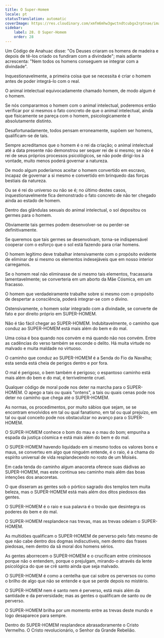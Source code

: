 ```yaml
---
title: O Super-Homem
locale: pt
statusTranslation: automatic
coverImage: https://res.cloudinary.com/xmfm6mhw3gwctndtcubgx2rptnae/image/upload/v1741354419/small_cover_la_gran_rebelion_28716e29d2.webp
sidebar:
    label: 28. O Super-Homem
    order: 28
---
```

Um Código de Anahuac disse: "Os Deuses criaram os homens de madeira e depois de tê-los criado os fundiram com a divindade"; mais adiante acrescenta: "Nem todos os homens conseguem se integrar com a divindade".

Inquestionavelmente, a primeira coisa que se necessita é criar o homem antes de poder integrá-lo com o real.

O animal intelectual equivocadamente chamado homem, de modo algum é o homem.

Se nós compararmos o homem com o animal intelectual, poderemos então verificar por si mesmos o fato concreto de que o animal intelectual, ainda que fisicamente se pareça com o homem, psicologicamente é absolutamente distinto.

Desafortunadamente, todos pensam erroneamente, supõem ser homens, qualificam-se de tais.

Sempre acreditamos que o homem é o rei da criação; o animal intelectual até a data presente não demonstrou ser sequer rei de si mesmo; se não é rei de seus próprios processos psicológicos, se não pode dirigi-los à vontade, muito menos poderá governar a natureza.

De modo algum poderíamos aceitar o homem convertido em escravo, incapaz de governar a si mesmo e convertido em brinquedo das forças bestiais da natureza.

Ou se é rei do universo ou não se é; no último destes casos, inquestionavelmente fica demonstrado o fato concreto de não ter chegado ainda ao estado de homem.

Dentro das glândulas sexuais do animal intelectual, o sol depositou os germes para o homem.

Obviamente tais germes podem desenvolver-se ou perder-se definitivamente.

Se queremos que tais germes se desenvolvam, torna-se indispensável cooperar com o esforço que o sol está fazendo para criar homens.

O homem legítimo deve trabalhar intensivamente com o propósito evidente de eliminar de si mesmo os elementos indesejáveis que em nosso interior carregamos.

Se o homem real não eliminasse de si mesmo tais elementos, fracassaria lamentavelmente; se converteria em um aborto da Mãe Cósmica, em um fracasso.

O homem que verdadeiramente trabalhe sobre si mesmo com o propósito de despertar a consciência, poderá integrar-se com o divino.

Ostensivamente, o homem solar integrado com a divindade, se converte de fato e por direito próprio em SUPER-HOMEM.

Não é tão fácil chegar ao SUPER-HOMEM. Indubitavelmente, o caminho que conduz ao SUPER-HOMEM está mais além do bem e do mal.

Uma coisa é boa quando nos convém e má quando não nos convém. Entre as cadências do verso também se esconde o delito. Há muita virtude no malvado e muita maldade no virtuoso.

O caminho que conduz ao SUPER-HOMEM é a Senda do Fio da Navalha; esta senda está cheia de perigos dentro e por fora.

O mal é perigoso, o bem também é perigoso; o espantoso caminho está mais além do bem e do mal, é terrivelmente cruel.

Qualquer código de moral pode nos deter na marcha para o SUPER-HOMEM. O apego a tais ou quais "ontens", a tais ou quais cenas pode nos deter no caminho que chega até o SUPER-HOMEM.

As normas, os procedimentos, por muito sábios que sejam, se se encontram envolvidos em tal ou qual fanatismo, em tal ou qual prejuízo, em tal ou qual conceito pode nos obstaculizar no avanço para o SUPER-HOMEM.

O SUPER-HOMEM conhece o bom do mau e o mau do bom; empunha a espada da justiça cósmica e está mais além do bem e do mal.

O SUPER-HOMEM havendo liquidado em si mesmo todos os valores bons e maus, se converteu em algo que ninguém entende, é o raio, é a chama do espírito universal de vida resplandecendo no rosto de um Moisés.

Em cada tenda do caminho algum anacoreta oferece suas dádivas ao SUPER-HOMEM, mas este continua seu caminho mais além das boas intenções dos anacoretas.

O que disseram as gentes sob o pórtico sagrado dos templos tem muita beleza, mas o SUPER-HOMEM está mais além dos ditos piedosos das gentes.

O SUPER-HOMEM é o raio e sua palavra é o trovão que desintegra os poderes do bem e do mal.

O SUPER-HOMEM resplandece nas trevas, mas as trevas odeiam o SUPER-HOMEM.

As multidões qualificam o SUPER-HOMEM de perverso pelo fato mesmo de que não cabe dentro dos dogmas indiscutíveis, nem dentro das frases piedosas, nem dentro da sã moral dos homens sérios.

As gentes aborrecem o SUPER-HOMEM e o crucificam entre criminosos porque não o entendem, porque o prejulgam, mirando-o através da lente psicológica do que se crê santo ainda que seja malvado.

O SUPER-HOMEM é como a centelha que cai sobre os perversos ou como o brilho de algo que não se entende e que se perde depois no mistério.

O SUPER-HOMEM nem é santo nem é perverso, está mais além da santidade e da perversidade; mas as gentes o qualificam de santo ou de perverso.

O SUPER-HOMEM brilha por um momento entre as trevas deste mundo e logo desaparece para sempre.

Dentro do SUPER-HOMEM resplandece abrasadoramente o Cristo Vermelho. O Cristo revolucionário, o Senhor da Grande Rebelião.

